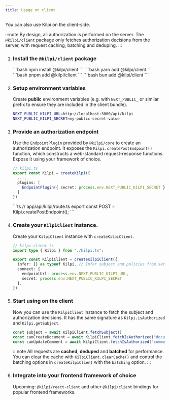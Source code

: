 ```yaml
---
title: Usage on client
---
```



You can also use Kilpi on the client-side.

:::note
By design, all authorization is performed on the server. The `@kilpi/client` package only fetches authorization decisions from the server, with request caching, batching and deduping.
:::

<Steps>

1.  ### Install the `@kilpi/client` package

    <Tabs syncKey="package-manager">
      <TabItem label="npm">
        ```bash
        npm install @kilpi/client
        ```
      </TabItem>

      <TabItem label="yarn">
        ```bash
        yarn add @kilpi/client
        ```
      </TabItem>

      <TabItem label="pnpm">
        ```bash
        pnpm add @kilpi/client
        ```
      </TabItem>

      
      <TabItem label="bun">
        ```bash
        bun add @kilpi/client
        ```
      </TabItem>
    </Tabs>


2.  ### Setup environment variables

    Create **public** environment variables (e.g. with `NEXT_PUBLIC_` or similar prefix to ensure they are included in the client bundle).

    ```bash
    NEXT_PUBLIC_KILPI_URL=http://localhost:3000/api/kilpi
    NEXT_PUBLIC_KILPI_SECRET=my-public-secret-value
    ```

3.  ### Provide an authorization endpoint

    Use the `EndpointPlugin` provided by `@kilpi/core` to create an authorization endpoint. It exposes the `Kilpi.createPostEndpoint()` function, which constructs a web-standard request-response functions. Expose it using your framework of choice.

    ```ts
    // kilpi.ts
    export const Kilpi = createKilpi({
      ...,
      plugins: [
        EndpointPlugin({ secret: process.env.NEXT_PUBLIC_KILPI_SECRET })
      ]
    })
    ```

    <Tabs syncKey="backend">
      <TabItem label="Next.js (App router)">
        ```ts
        // app/api/kilpi/route.ts
        export const POST = Kilpi.createPostEndpoint();
        ```
      </TabItem>
    </Tabs>

4.  ### Create your `KilpiClient` instance.

    Create your `KilpiClient` instance with `createKilpiClient`.

    ```ts
    // kilpi-client.ts
    import type { Kilpi } from "./kilpi.ts";

    export const KilpiClient = createKilpiClient({
      infer: {} as typeof Kilpi, // Infer subject and policies from server instance
      connect: {
        endpointUrl: process.env.NEXT_PUBLIC_KILPI_URL,
        secret: process.env.NEXT_PUBLIC_KILPI_SECRET
      },
    })
    ```

5.  ### Start using on the client

    Now you can use the `KilpiClient` instance to fetch the subject and authorization decisions. It has the same signature as `Kilpi.isAuthorized` and `Kilpi.getSubject`.

    ```ts
    const subject = await KilpiClient.fetchSubject()
    const canCreateDocument = await KilpiClient.fetchIsAuthorized("documents:create");
    const canUpdateComment = await KilpiClient.fetchIsAuthorized("comments:create", comment);
    ```

    :::note
    All requests are **cached**, **deduped** and **batched** for performance. You can clear the cache with `KilpiClient.clearCache()` and control the batching options in `createKilpiClient` with the `batching` option.
    :::
  
6.  ### Integrate into your frontend framework of choice

    Upcoming: `@kilpi/react-client` and other `@kilpi/client` bindings for popular frontend frameworks.

</Steps>
